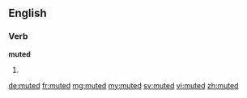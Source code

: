 ==English==

===Verb===
'''muted'''

# {{en-past of|mute}}

[[de:muted]]
[[fr:muted]]
[[mg:muted]]
[[my:muted]]
[[sv:muted]]
[[vi:muted]]
[[zh:muted]]